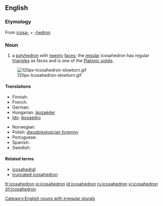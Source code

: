 {{wikipedia}}
==English==

===Etymology===
From {{etyl|el}} [[icosa-]] + [[-hedron]]

===Noun===
{{en-noun| icosahedr|a | pl2=icosahedrons}}

# {{geometry}} a [[polyhedron]] with [[twenty]] [[face]]s; the [[regular]] icosahedron has regular [[triangle]]s as faces and is one of the [[Platonic solid]]s.
[[Image:120px-Icosahedron-slowturn.gif]]

====Translations====
{{trans-top|a polyhedron}}
* Finnish: {{t-|fi|ikosaedri}}
* French: {{t+|fr|icosaèdre|m}}
* German: {{t-|de|Ikosaeder|m|n}}
* Hungarian: [[ikozaéder]]
* [[Ido]]: [[ikosaedro]]
{{trans-mid}}
* Norwegian: {{t-|no|ikosaeder|n}}
* Polish: [[dwudziestościan foremny]] {{m}}
* Portuguese: {{t+|pt|icosaedro|m}}
* Spanish: {{t+|es|icosaedro|m}}
* Swedish: {{t+|sv|ikosaeder|c}}
{{trans-bottom}}

====Related terms====
* [[icosahedral]]
* [[truncated icosahedron]]

[[Category:English nouns with irregular plurals]]

[[fr:icosahedron]]
[[io:icosahedron]]
[[id:icosahedron]]
[[ru:icosahedron]]
[[vi:icosahedron]]
[[zh:icosahedron]]